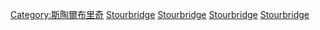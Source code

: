 [[Category:斯陶爾布里奇|Category:斯陶爾布里奇]]
[[Category:英格蘭各城市出身人物|Stourbridge]]
[[Category:達德利都市自治市人|Stourbridge]]
[[Category:伍斯特郡人_(1974年前)|Stourbridge]]
[[Category:黑鄉人|Stourbridge]]